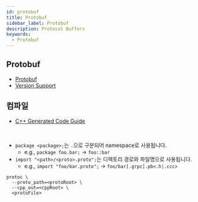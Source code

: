 ```yaml
---
id: protobuf
title: Protobuf
sidebar_label: Protobuf
description: Protocol Buffers
keywords:
  - Protobuf
---
```


## Protobuf

- [Protobuf](/docs/lang/design/protocol/protobuf)
- [Version Support](https://protobuf.dev/support/version-support/#cpp)

## 컴파일

- [C++ Generated Code Guide](https://protobuf.dev/reference/cpp/cpp-generated/)

<br />

- `package <package>;`는 `.`으로 구분되어 namespace로 사용됩니다.
  - e.g., `package foo.bar;` -\> `foo::bar`
- `import "<path>/<proto>.proto";`는 디렉토리 경로와 파일명으로 사용됩니다.
  - e.g., `import "foo/bar.proto";` -\> `foo/bar[.grpc].pb<.h|.ccc>`

```shell
protoc \
  --proto_path=<protoRoot> \
  --cpp_out=<cppRoot> \
  <protoFile>
```
